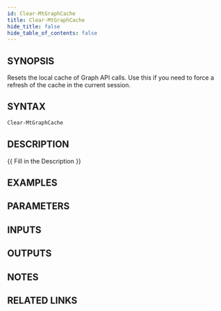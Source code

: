 ```yaml
---
id: Clear-MtGraphCache
title: Clear-MtGraphCache
hide_title: false
hide_table_of_contents: false
---
```


## SYNOPSIS

Resets the local cache of Graph API calls.
Use this if you need to force a refresh of the cache in the current session.

## SYNTAX

```powershell
Clear-MtGraphCache
```

## DESCRIPTION

\{\{ Fill in the Description \}\}

## EXAMPLES

## PARAMETERS

## INPUTS

## OUTPUTS

## NOTES

## RELATED LINKS
